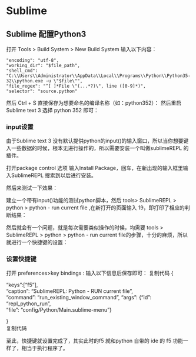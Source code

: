 # Sublime

## Sublime 配置Python3
打开 Tools > Build System > New Build System
输入以下内容：
```
"encoding": "utf-8",  
"working_dir": "$file_path",  
"shell_cmd": "C:\\Users\\Administrator\\AppData\\Local\\Programs\\Python\\Python35-32\\python.exe -u \"$file\"",  
"file_regex": "^[ ]*File \"(...*?)\", line ([0-9]*)",  
"selector": "source.python"  
 ```
然后 Ctrl + S 直接保存为想要命名的编译名称（如：python352）：
然后重启 Sublime text 3 选择 python 352 即可：

### input设置
由于Sublime text 3 没有默认提供python的input()的输入窗口，所以当你想要键入一些数据的时候，根本无进行操作的，所以需要安装一个叫做sublimeREPL 的插件。

打开package control 选项 输入Install Package，回车，在新出现的输入框里输入SublimeREPL 搜索到以后进行安装。

然后来测试一下效果：

建立一个带有input()功能的测试python脚本，然后  tools> SublimeREPL > python > python - run current file ,在新打开的页面输入 19，即打印了相应的判断结果：

然后就会有一个问题，就是每次需要类似操作的时候，均需要  tools >  SublimeREPL > python > python - run current file的步骤，十分的麻烦，所以就进行一个快捷键的设置：

### 设置快捷键
打开 preferences>key bindings :
输入以下信息后保存即可：
复制代码
{  
  
"keys":["f5"],  
"caption": "SublimeREPL: Python - RUN current file",  
"command": "run_existing_window_command", "args": {"id": "repl_python_run",  
"file": "config/Python/Main.sublime-menu"}  
  
}  
复制代码
 
至此，快捷键就设置完成了，其实此时的f5 就和python 自带的 ide 的 f5 功能一样了，相当于执行程序了。

